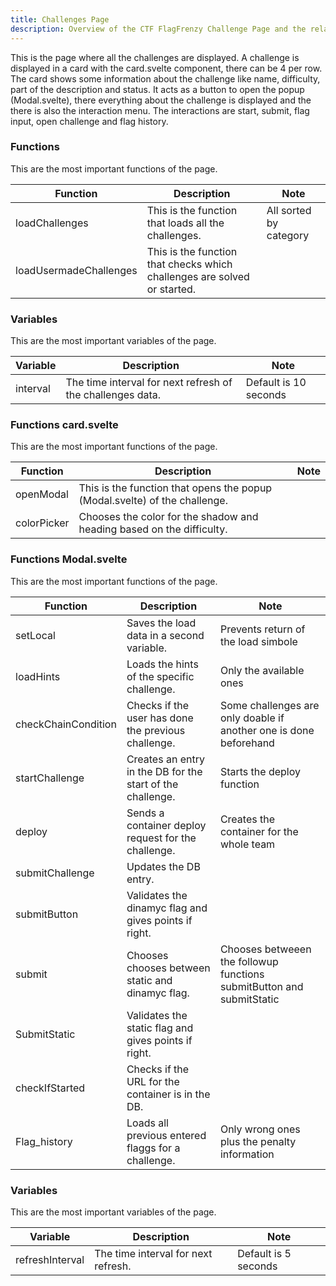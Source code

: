 ```yaml
---
title: Challenges Page
description: Overview of the CTF FlagFrenzy Challenge Page and the relating components
---
```


This is the page where all the challenges are displayed. A challenge is displayed in a card with the card.svelte component, there can be 4 per row. The card shows some information about the challenge like name, difficulty, part of the description and status. It acts as a button to open the popup (Modal.svelte), there everything about the challenge is displayed and the there is also the interaction menu. The interactions are start, submit, flag input, open challenge and flag history.

### Functions
This are the most important functions of the page.

| Function | Description | Note |
|------------|------------|------------|
| loadChallenges | This is the function that loads all the challenges. | All sorted by category |
| loadUsermadeChallenges | This is the function that checks which challenges are solved or started. | |

### Variables
This are the most important variables of the page.

| Variable | Description | Note |
|------------|------------|------------|
| interval | The time interval for next refresh of the challenges data. | Default is 10 seconds |

### Functions card.svelte
This are the most important functions of the page.

| Function | Description | Note |
|------------|------------|------------|
| openModal | This is the function that opens the popup (Modal.svelte) of the challenge. | |
| colorPicker | Chooses the color for the shadow and heading based on the difficulty. | |

### Functions Modal.svelte
This are the most important functions of the page.

| Function | Description | Note |
|------------|------------|------------|
| setLocal | Saves the load data in a second variable. | Prevents return of the load simbole |
| loadHints | Loads the hints of the specific challenge. | Only the available ones |
| checkChainCondition | Checks if the user has done the previous challenge. | Some challenges are only doable if another one is done beforehand |
| startChallenge | Creates an entry in the DB for the start of the challenge. | Starts the deploy function |
| deploy | Sends a container deploy request for the challenge. | Creates the container for the whole team |
| submitChallenge | Updates the DB entry. | |
| submitButton | Validates the dinamyc flag and gives points if right. | |
| submit | Chooses chooses between static and dinamyc flag. | Chooses betweeen the followup functions submitButton and submitStatic |
| SubmitStatic | Validates the static flag and gives points if right. | |
| checkIfStarted | Checks if the URL for the container is in the DB. | |
| Flag_history | Loads all previous entered flaggs for a challenge. | Only wrong ones plus the penalty information |

### Variables
This are the most important variables of the page.

| Variable | Description | Note |
|------------|------------|------------|
| refreshInterval | The time interval for next refresh. | Default is 5 seconds |

